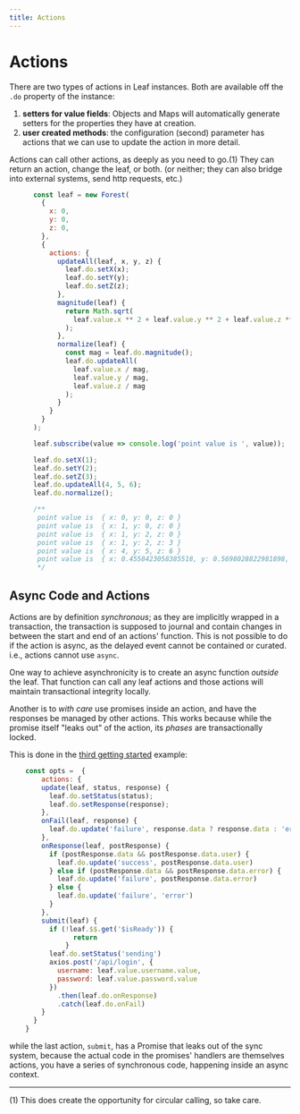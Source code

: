 ```yaml
---
title: Actions
---
```


# Actions

There are two types of actions in Leaf instances. Both are available off the `.do` property of the instance:

1. **setters for value fields**: Objects and Maps will automatically generate setters for the properties they have at creation.
2. **user created methods**: the configuration (second) parameter has actions that we can use
to update the action in more detail.

Actions can call other actions, as deeply as you need to go.(1) They can return an action, change the leaf, or both.
(or neither; they can also bridge into external systems, send http requests, etc.)

```javascript
      const leaf = new Forest(
        {
          x: 0,
          y: 0,
          z: 0,
        },
        {
          actions: {
            updateAll(leaf, x, y, z) {
              leaf.do.setX(x);
              leaf.do.setY(y);
              leaf.do.setZ(z);
            },
            magnitude(leaf) {
              return Math.sqrt(
                leaf.value.x ** 2 + leaf.value.y ** 2 + leaf.value.z ** 2
              );
            },
            normalize(leaf) {
              const mag = leaf.do.magnitude();
              leaf.do.updateAll(
                leaf.value.x / mag,
                leaf.value.y / mag,
                leaf.value.z / mag
              );
            }
          }
        }
      );

      leaf.subscribe(value => console.log('point value is ', value));

      leaf.do.setX(1);
      leaf.do.setY(2);
      leaf.do.setZ(3);
      leaf.do.updateAll(4, 5, 6);
      leaf.do.normalize();

      /**
       point value is  { x: 0, y: 0, z: 0 }
       point value is  { x: 1, y: 0, z: 0 }
       point value is  { x: 1, y: 2, z: 0 }
       point value is  { x: 1, y: 2, z: 3 }
       point value is  { x: 4, y: 5, z: 6 }
       point value is  { x: 0.4558423058385518, y: 0.5698028822981898, z: 0.6837634587578276 }
       */
```

## Async Code and Actions

Actions are by definition *synchronous*; as they are implicitly wrapped in a transaction, the transaction is supposed
to journal and contain changes in between the start and end of an actions' function. This is not possible to do
if the action is async, as the delayed event cannot be contained or curated. i.e., actions cannot use `async`.

One way to achieve asynchronicity is to create an async function *outside* the leaf. That function can call any
leaf actions and those actions will maintain transactional integrity locally.

Another is to *with care* use promises inside an action, and have the responses be managed by other actions.
This works because while the promise itself "leaks out" of the action, its *phases* are transactionally locked.

This is done in the [third getting started](/get-started/login3) example:

```javascript
    const opts =  {
        actions: {
        update(leaf, status, response) {
          leaf.do.setStatus(status);
          leaf.do.setResponse(response);
        },
        onFail(leaf, response) {
          leaf.do.update('failure', response.data ? response.data : 'error')
        },
        onResponse(leaf, postResponse) {
          if (postResponse.data && postResponse.data.user) {
            leaf.do.update('success', postResponse.data.user)
          } else if (postResponse.data && postResponse.data.error) {
            leaf.do.update('failure', postResponse.data.error)
          } else {
            leaf.do.update('failure', 'error')
          }
        },
        submit(leaf) {
          if (!leaf.$$.get('$isReady')) {
                return
              }
          leaf.do.setStatus('sending')
          axios.post('/api/login', {
            username: leaf.value.username.value,
            password: leaf.value.password.value
          })
            .then(leaf.do.onResponse)
            .catch(leaf.do.onFail)
        }
      }
    }
```

while the last action, `submit`, has a Promise that leaks out of the sync system, because the actual code
in the promises' handlers are themselves actions, you have a series of synchronous code, happening inside an async context.

-----
(1) This does create the opportunity for circular calling, so take care.
